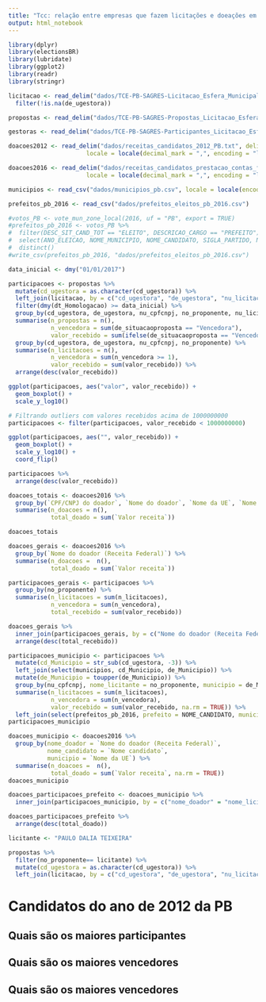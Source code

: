 ```yaml
---
title: "Tcc: relação entre empresas que fazem licitações e doeações em campanha eleitoral"
output: html_notebook
---
```


```r
library(dplyr)
library(electionsBR)
library(lubridate)
library(ggplot2)
library(readr)
library(stringr)
```

```r
licitacao <- read_delim("dados/TCE-PB-SAGRES-Licitacao_Esfera_Municipal.txt", delim = "|", na = "NULL", quote = "") %>%
  filter(!is.na(de_ugestora))

propostas <- read_delim("dados/TCE-PB-SAGRES-Propostas_Licitacao_Esfera_Municipal.txt", delim = "|", na = "NULL")

gestoras <- read_delim("dados/TCE-PB-SAGRES-Participantes_Licitacao_Esfera_Municipal.txt", delim = "|", na = "NULL")

doacoes2012 <- read_delim("dados/receitas_candidatos_2012_PB.txt", delim = ";", na= "#NULO", 
                      locale = locale(decimal_mark = ",", encoding = "latin1"))

doacoes2016 <- read_delim("dados/receitas_candidatos_prestacao_contas_final_2016_PB.txt", delim = ";", na = "#NULO",
                      locale = locale(decimal_mark = ",", encoding = "latin1"))

municipios <- read_csv("dados/municipios_pb.csv", locale = locale(encoding = "latin1"))

prefeitos_pb_2016 <- read_csv("dados/prefeitos_eleitos_pb_2016.csv")

#votos_PB <- vote_mun_zone_local(2016, uf = "PB", export = TRUE)
#prefeitos_pb_2016 <- votos_PB %>%
#  filter(DESC_SIT_CAND_TOT == "ELEITO", DESCRICAO_CARGO == "PREFEITO") %>%
#  select(ANO_ELEICAO, NOME_MUNICIPIO, NOME_CANDIDATO, SIGLA_PARTIDO, NUMERO_PARTIDO, COMPOSICAO_LEGENDA) %>%
#  distinct()
#write_csv(prefeitos_pb_2016, "dados/prefeitos_eleitos_pb_2016.csv")

```

```r
data_inicial <- dmy("01/01/2017") 

participacoes <- propostas %>%
  mutate(cd_ugestora = as.character(cd_ugestora)) %>%
  left_join(licitacao, by = c("cd_ugestora", "de_ugestora", "nu_licitacao" = "nu_Licitacao")) %>%
  filter(dmy(dt_Homologacao) >= data_inicial) %>%
  group_by(cd_ugestora, de_ugestora, nu_cpfcnpj, no_proponente, nu_licitacao) %>%
  summarise(n_propostas = n(),
            n_vencedora = sum(de_situacaoproposta == "Vencedora"),
            valor_recebido = sum(ifelse(de_situacaoproposta == "Vencedora", vl_ofertado, 0))) %>%
  group_by(cd_ugestora, de_ugestora, nu_cpfcnpj, no_proponente) %>%
  summarise(n_licitacoes = n(),
            n_vencedora = sum(n_vencedora >= 1),
            valor_recebido = sum(valor_recebido)) %>%
  arrange(desc(valor_recebido))

```


```r
ggplot(participacoes, aes("valor", valor_recebido)) +
  geom_boxplot() +
  scale_y_log10()

# Filtrando outliers com valores recebidos acima de 1000000000
participacoes <- filter(participacoes, valor_recebido < 1000000000)
```

```r
ggplot(participacoes, aes("", valor_recebido)) +
  geom_boxplot() +
  scale_y_log10() +
  coord_flip()

participacoes %>%
  arrange(desc(valor_recebido))
```

```r
doacoes_totais <- doacoes2016 %>%
  group_by(`CPF/CNPJ do doador`, `Nome do doador`, `Nome da UE`, `Nome candidato`, `Sigla  Partido`) %>%
  summarise(n_doacoes = n(),
            total_doado = sum(`Valor receita`))

doacoes_totais
```

```r
doacoes_gerais <- doacoes2016 %>%
  group_by(`Nome do doador (Receita Federal)`) %>%
  summarise(n_doacoes =  n(),
            total_doado = sum(`Valor receita`))

participacoes_gerais <- participacoes %>%
  group_by(no_proponente) %>%
  summarise(n_licitacoes = sum(n_licitacoes),
            n_vencedora = sum(n_vencedora),
            total_recebido = sum(valor_recebido))

doacoes_gerais %>%
  inner_join(participacoes_gerais, by = c("Nome do doador (Receita Federal)" = "no_proponente")) %>%
  arrange(desc(total_recebido))
```

```r
participacoes_municipio <- participacoes %>%
  mutate(cd_Municipio = str_sub(cd_ugestora, -3)) %>%
  left_join(select(municipios, cd_Municipio, de_Municipio)) %>%
  mutate(de_Municipio = toupper(de_Municipio)) %>%
  group_by(nu_cpfcnpj, nome_licitante = no_proponente, municipio = de_Municipio) %>%
  summarise(n_licitacoes = sum(n_licitacoes),
            n_vencedora = sum(n_vencedora),
            valor_recebido = sum(valor_recebido, na.rm = TRUE)) %>%
  left_join(select(prefeitos_pb_2016, prefeito = NOME_CANDIDATO, municipio = NOME_MUNICIPIO))
participacoes_municipio

doacoes_municipio <- doacoes2016 %>%
  group_by(nome_doador = `Nome do doador (Receita Federal)`,
           nome_candidato = `Nome candidato`,
           municipio = `Nome da UE`) %>%
  summarise(n_doacoes =  n(),
            total_doado = sum(`Valor receita`, na.rm = TRUE))
doacoes_municipio

doacoes_participacoes_prefeito <- doacoes_municipio %>%
  inner_join(participacoes_municipio, by = c("nome_doador" = "nome_licitante", "nome_candidato" = "prefeito", "municipio"))

doacoes_participacoes_prefeito %>%
  arrange(desc(total_doado))


```

```r
licitante <- "PAULO DALIA TEIXEIRA"

propostas %>%
  filter(no_proponente== licitante) %>% 
  mutate(cd_ugestora = as.character(cd_ugestora)) %>%
  left_join(licitacao, by = c("cd_ugestora", "de_ugestora", "nu_licitacao" = "nu_Licitacao"))

```
# Candidatos do ano de 2012 da PB

## Quais são os maiores participantes
## Quais são os maiores vencedores
## Quais são os maiores vencedores
